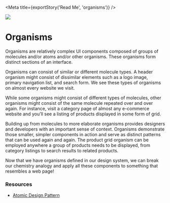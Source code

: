 
<Meta title={exportStory('Read Me', 'organisms')} />

<img src="https://atomicdesign.bradfrost.com/images/content/atomic-design-organisms.png" />

# Organisms

Organisms are relatively complex UI components composed of groups of molecules and/or atoms and/or other organisms. These organisms form distinct sections of an interface.

Organisms can consist of similar or different molecule types. A header organism might consist of dissimilar elements such as a logo image, primary navigation list, and search form. We see these types of organisms on almost every website we visit.

While some organisms might consist of different types of molecules, other organisms might consist of the same molecule repeated over and over again. For instance, visit a category page of almost any e-commerce website and you’ll see a listing of products displayed in some form of grid.

Building up from molecules to more elaborate organisms provides designers and developers with an important sense of context. Organisms demonstrate those smaller, simpler components in action and serve as distinct patterns that can be used again and again. The product grid organism can be employed anywhere a group of products needs to be displayed, from category listings to search results to related products.

Now that we have organisms defined in our design system, we can break our chemistry analogy and apply all these components to something that resembles a web page!

### **Resources**

- [Atomic Design Pattern](https://atomicdesign.bradfrost.com/chapter-2/)
